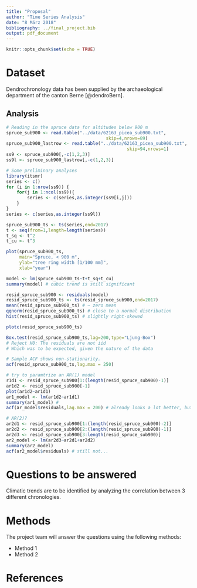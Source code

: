 ```yaml
---
title: "Proposal"
author: "Time Series Analysis"
date: "8 März 2018"
bibliography: ../final_project.bib
output: pdf_document
---
```


```r
knitr::opts_chunk$set(echo = TRUE)
```

# Dataset

Dendrochronology data has been supplied by the archaeological department of the canton Berne [@dendroBern].

## Analysis
```r
# Reading in the spruce data for altitudes below 900 m
spruce_sub900 <- read.table("../data/62163_picea_sub900.txt",
                                      skip=4,nrows=89)
spruce_sub900_lastrow <- read.table("../data/62163_picea_sub900.txt",
                                              skip=94,nrows=1)
ss9 <- spruce_sub900[,-c(1,2,3)]
ss9l <- spruce_sub900_lastrow[,-c(1,2,3)]

# Some preliminary analyses
library(itsmr)
series <- c()
for (i in 1:nrow(ss9)) {
    for(j in 1:ncol(ss9)){
        series <- c(series,as.integer(ss9[i,j]))
    }
}
series <- c(series,as.integer(ss9l))

spruce_sub900_ts <- ts(series,end=2017)
t <- seq(from=1,length=length(series))
t_sq <- t^2
t_cu <- t^3
```

```r
plot(spruce_sub900_ts,
     main="Spruce, < 900 m",
     ylab="tree ring width [1/100 mm]",
     xlab="year")

model <- lm(spruce_sub900_ts~t+t_sq+t_cu)
summary(model) # cubic trend is still significant

resid_spruce_sub900 <- residuals(model)
resid_spruce_sub900_ts <- ts(resid_spruce_sub900,end=2017)
mean(resid_spruce_sub900_ts) # ~ zero mean
qqnorm(resid_spruce_sub900_ts) # close to a normal distribution
hist(resid_spruce_sub900_ts) # slightly right-skewed

plotc(resid_spruce_sub900_ts)

Box.test(resid_spruce_sub900_ts,lag=200,type="Ljung-Box")
# Reject H0: The residuals are not iid
# Which was to be expected, given the nature of the data

# Sample ACF shows non-stationarity.
acf(resid_spruce_sub900_ts,lag.max = 250)

# try to paramtrize an AR(1) model
r1d1 <- resid_spruce_sub900[1:(length(resid_spruce_sub900)-1)]
ar1d2 <- resid_spruce_sub900[-1]
plot(ar1d2~ar1d1)
ar1_model <- lm(ar1d2~ar1d1)
summary(ar1_model) # 
acf(ar_model$residuals,lag.max = 200) # already looks a lot better, but to many gamma(h) outside of range

# AR(2)?
ar2d1 <- resid_spruce_sub900[1:(length(resid_spruce_sub900)-2)]
ar2d2 <- resid_spruce_sub900[2:(length(resid_spruce_sub900)-1)]
ar2d3 <- resid_spruce_sub900[3:length(resid_spruce_sub900)]
ar2_model <- lm(ar2d3~ar2d1+ar2d2)
summary(ar2_model)
acf(ar2_model$residuals) # still not...


```

# Questions to be answered

Climatic trends are to be identified by analyzing the correlation between 3 different chronologies.

# Methods

The project team will answer the questions using the following methods:

* Method 1
* Method 2


# References
